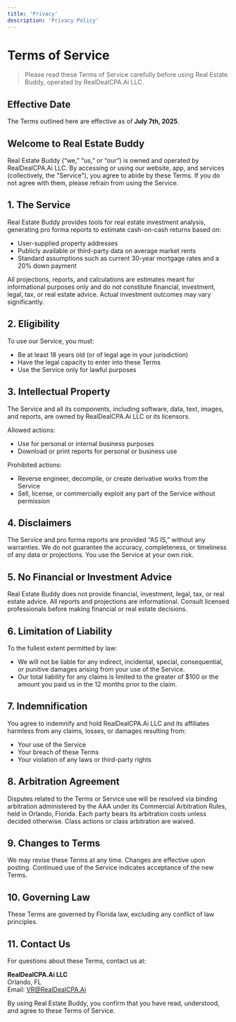 ```yaml
---
title: 'Privacy'
description: 'Privacy Policy'
---
```

# Terms of Service

> Please read these Terms of Service carefully before using Real Estate Buddy, operated by RealDealCPA.Ai LLC.

## Effective Date

The Terms outlined here are effective as of **July 7th, 2025**.

## Welcome to Real Estate Buddy

Real Estate Buddy (“we,” “us,” or “our”) is owned and operated by RealDealCPA.Ai LLC. By accessing or using our website, app, and services (collectively, the "Service"), you agree to abide by these Terms. If you do not agree with them, please refrain from using the Service.

## 1. The Service

Real Estate Buddy provides tools for real estate investment analysis, generating pro forma reports to estimate cash-on-cash returns based on:

- User-supplied property addresses
- Publicly available or third-party data on average market rents
- Standard assumptions such as current 30-year mortgage rates and a 20% down payment

<Important>
All projections, reports, and calculations are estimates meant for informational purposes only and do not constitute financial, investment, legal, tax, or real estate advice. Actual investment outcomes may vary significantly.
</Important>

## 2. Eligibility

To use our Service, you must:

- Be at least 18 years old (or of legal age in your jurisdiction)
- Have the legal capacity to enter into these Terms
- Use the Service only for lawful purposes

## 3. Intellectual Property

The Service and all its components, including software, data, text, images, and reports, are owned by RealDealCPA.Ai LLC or its licensors.

Allowed actions:

- Use for personal or internal business purposes
- Download or print reports for personal or business use

Prohibited actions:

- Reverse engineer, decompile, or create derivative works from the Service
- Sell, license, or commercially exploit any part of the Service without permission

## 4. Disclaimers

The Service and pro forma reports are provided “AS IS,” without any warranties. We do not guarantee the accuracy, completeness, or timeliness of any data or projections. You use the Service at your own risk.

## 5. No Financial or Investment Advice

Real Estate Buddy does not provide financial, investment, legal, tax, or real estate advice. All reports and projections are informational. Consult licensed professionals before making financial or real estate decisions.

## 6. Limitation of Liability

To the fullest extent permitted by law:

- We will not be liable for any indirect, incidental, special, consequential, or punitive damages arising from your use of the Service.
- Our total liability for any claims is limited to the greater of $100 or the amount you paid us in the 12 months prior to the claim.

## 7. Indemnification

You agree to indemnify and hold RealDealCPA.Ai LLC and its affiliates harmless from any claims, losses, or damages resulting from:

- Your use of the Service
- Your breach of these Terms
- Your violation of any laws or third-party rights

## 8. Arbitration Agreement

Disputes related to the Terms or Service use will be resolved via binding arbitration administered by the AAA under its Commercial Arbitration Rules, held in Orlando, Florida. Each party bears its arbitration costs unless decided otherwise. Class actions or class arbitration are waived.

## 9. Changes to Terms

We may revise these Terms at any time. Changes are effective upon posting. Continued use of the Service indicates acceptance of the new Terms.

## 10. Governing Law

These Terms are governed by Florida law, excluding any conflict of law principles.

## 11. Contact Us

For questions about these Terms, contact us at:

**RealDealCPA.Ai LLC**  
Orlando, FL  
Email: [VR@RealDealCPA.Ai](mailto:VR@RealDealCPA.Ai)

By using Real Estate Buddy, you confirm that you have read, understood, and agree to these Terms of Service.
